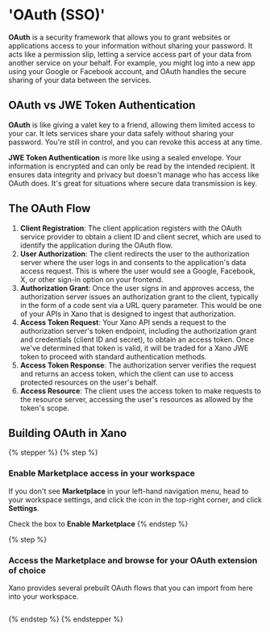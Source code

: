 # 'OAuth (SSO)'

**OAuth** is a security framework that allows you to grant websites or applications access to your information without sharing your password. It acts like a permission slip, letting a service access part of your data from another service on your behalf. For example, you might log into a new app using your Google or Facebook account, and OAuth handles the secure sharing of your data between the services.&#x20;

## **OAuth vs JWE Token Authentication**

**OAuth** is like giving a valet key to a friend, allowing them limited access to your car. It lets services share your data safely without sharing your password. You're still in control, and you can revoke this access at any time.

**JWE Token Authentication** is more like using a sealed envelope. Your information is encrypted and can only be read by the intended recipient. It ensures data integrity and privacy but doesn't manage who has access like OAuth does. It's great for situations where secure data transmission is key.

## The OAuth Flow

1. **Client Registration**: The client application registers with the OAuth service provider to obtain a client ID and client secret, which are used to identify the application during the OAuth flow.
2. **User Authorization**: The client redirects the user to the authorization server where the user logs in and consents to the application's data access request. This is where the user would see a Google, Facebook, X, or other sign-in option on your frontend.
3. **Authorization Grant**: Once the user signs in and approves access, the authorization server issues an authorization grant to the client, typically in the form of a code sent via a URL query parameter. This would be one of your APIs in Xano that is designed to ingest that authorization.
4. **Access Token Request**: Your Xano API sends a request to the authorization server's token endpoint, including the authorization grant and credentials (client ID and secret), to obtain an access token. Once we've determined that token is valid, it will be traded for a Xano JWE token to proceed with standard authentication methods.
5. **Access Token Response**: The authorization server verifies the request and returns an access token, which the client can use to access protected resources on the user's behalf.
6. **Access Resource**: The client uses the access token to make requests to the resource server, accessing the user's resources as allowed by the token's scope.

## Building OAuth in Xano

{% stepper %}
{% step %}
### Enable Marketplace access in your workspace

If you don't see **Marketplace** in your left-hand navigation menu, head to your workspace settings, and click the icon in the top-right corner, and click **Settings**.

Check the box to **Enable Marketplace**
{% endstep %}

{% step %}
### Access the Marketplace and browse for your OAuth extension of choice

Xano provides several prebuilt OAuth flows that you can import from here into your workspace.

<figure><img src="../..//assets/CleanShot 2025-02-03 at 16.30.04.png" alt="" /><figcaption></figcaption></figure>


{% endstep %}
{% endstepper %}




